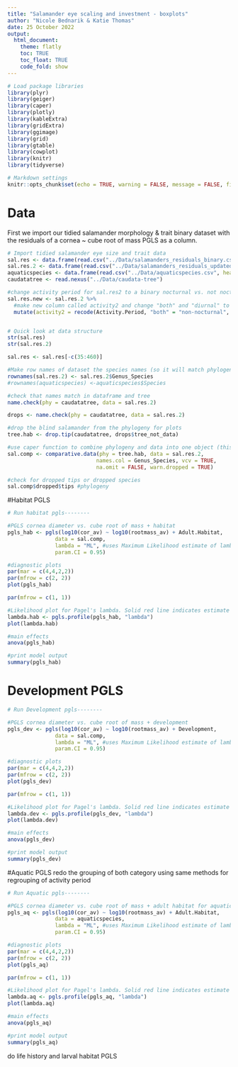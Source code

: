 ```yaml
---
title: "Salamander eye scaling and investment - boxplots"
author: "Nicole Bednarik & Katie Thomas"
date: 25 October 2022
output:
  html_document:
    theme: flatly
    toc: TRUE
    toc_float: TRUE
    code_fold: show
---
```


```r

# Load package libraries
library(plyr)
library(geiger)
library(caper)
library(plotly)
library(kableExtra)
library(gridExtra)
library(ggimage)
library(grid)
library(gtable)
library(cowplot)
library(knitr)
library(tidyverse)

# Markdown settings
knitr::opts_chunk$set(echo = TRUE, warning = FALSE, message = FALSE, fig.height = 4.5, fig.width=8)

```

# Data

First we import our tidied salamander morphology & trait binary dataset with the residuals of a cornea ~ cube root of mass PGLS as a column.

```r

# Import tidied salamander eye size and trait data
sal.res <- data.frame(read.csv("../Data/salamanders_residuals_binary.csv", header=TRUE, na.strings=c("", "NA", " ","<1")))
sal.res.2 <- data.frame(read.csv("../Data/salamanders_residuals_updated.csv", header=TRUE, na.strings=c("", "NA", " ", "<1")))
aquaticspecies <- data.frame(read.csv("../Data/aquaticspecies.csv", header=TRUE, na.strings=c("", "NA", " ", "<1")))
caudatatree <- read.nexus("../Data/caudata-tree")

#change activity period for sal.res2 to a binary nocturnal vs. not nocturnal
sal.res.new <- sal.res.2 %>%
  #make new column called activity2 and change "both" and "diurnal" to "non-nocturnal"
  mutate(activity2 = recode(Activity.Period, "both" = "non-nocturnal", "diurnal" = "non-nocturnal", "nocturnal" = "nocturnal"))


# Quick look at data structure
str(sal.res)
str(sal.res.2)

sal.res <- sal.res[-c(35:460)]

#Make row names of dataset the species names (so it will match phylogeny tips)
rownames(sal.res.2) <- sal.res.2$Genus_Species
#rownames(aquaticspecies) <-aquaticspecies$Species

#check that names match in dataframe and tree
name.check(phy = caudatatree, data = sal.res.2)

drops <- name.check(phy = caudatatree, data = sal.res.2)

#drop the blind salamander from the phylogeny for plots
tree.hab <- drop.tip(caudatatree, drops$tree_not_data)

#use caper function to combine phylogeny and data into one object (this function also matches species names in tree and dataset)
sal.comp <- comparative.data(phy = tree.hab, data = sal.res.2, 
                            names.col = Genus_Species, vcv = TRUE, 
                            na.omit = FALSE, warn.dropped = TRUE)

#check for dropped tips or dropped species
sal.comp$dropped$tips #phylogeny

```

#Habitat PGLS

```r
# Run habitat pgls--------

#PGLS cornea diameter vs. cube root of mass + habitat
pgls_hab <- pgls(log10(cor_av) ~ log10(rootmass_av) + Adult.Habitat,
               data = sal.comp, 
               lambda = "ML", #uses Maximum Likelihood estimate of lambda
               param.CI = 0.95)

#diagnostic plots
par(mar = c(4,4,2,2))
par(mfrow = c(2, 2))
plot(pgls_hab)

par(mfrow = c(1, 1))

#Likelihood plot for Pagel's lambda. Solid red line indicates estimate for lambda and broken red lines indcaite the 95% confidence interval
lambda.hab <- pgls.profile(pgls_hab, "lambda")
plot(lambda.hab)
```

```r
#main effects
anova(pgls_hab)

#print model output 
summary(pgls_hab)
```
# Development PGLS

```r
# Run Development pgls--------

#PGLS cornea diameter vs. cube root of mass + development
pgls_dev <- pgls(log10(cor_av) ~ log10(rootmass_av) + Development,
               data = sal.comp, 
               lambda = "ML", #uses Maximum Likelihood estimate of lambda
               param.CI = 0.95)

#diagnostic plots
par(mar = c(4,4,2,2))
par(mfrow = c(2, 2))
plot(pgls_dev)

par(mfrow = c(1, 1))

#Likelihood plot for Pagel's lambda. Solid red line indicates estimate for lambda and broken red lines indcaite the 95% confidence interval
lambda.dev <- pgls.profile(pgls_dev, "lambda")
plot(lambda.dev)

```

```r
#main effects
anova(pgls_dev)

#print model output 
summary(pgls_dev)
```

#Aquatic PGLS
redo the grouping of both category using same methods for regrouping of activity period
```r
# Run Aquatic pgls--------

#PGLS cornea diameter vs. cube root of mass + adult habitat for aquatic species
pgls_aq <- pgls(log10(cor_av) ~ log10(rootmass_av) + Adult.Habitat,
               data = aquaticspecies, 
               lambda = "ML", #uses Maximum Likelihood estimate of lambda
               param.CI = 0.95)

#diagnostic plots
par(mar = c(4,4,2,2))
par(mfrow = c(2, 2))
plot(pgls_aq)

par(mfrow = c(1, 1))

#Likelihood plot for Pagel's lambda. Solid red line indicates estimate for lambda and broken red lines indcaite the 95% confidence interval
lambda.aq <- pgls.profile(pgls_aq, "lambda")
plot(lambda.aq)

```

```r
#main effects
anova(pgls_aq)

#print model output 
summary(pgls_aq)
```

do life history and larval habitat PGLS